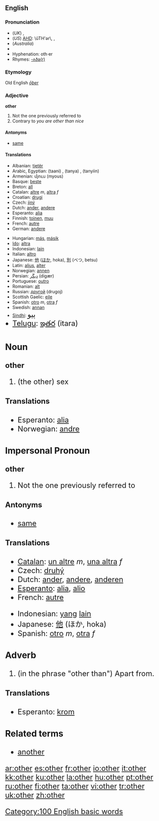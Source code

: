 ==English==

{{rank|our|than|some|66|other|very|upon|man}}

===Pronunciation===
* (''UK'') {{IPA|/ˈʌðə/}}, {{SAMPA|/"VD@/}}
* (''US'') [[AHD]]: \ŭTH'ər\, {{IPA|/ˈʌðɚ/}}, {{SAMPA|/"VD@`/}}
* (''Australia'') {{IPA|/ˈaðə/}}
* {{audio|en-us-other.ogg|Audio (US)}}
* Hyphenation: oth&middot;er
* Rhymes: [[Rhymes:English:-ʌðə(r)|-ʌðə(r)]]

===Etymology===
Old English ''[[ōþer]]''

===Adjective===
'''other'''

# Not the one previously referred to
# Contrary to ''you are other than nice''

====Antonyms====
*[[same]]

====Translations====
{{top}}
*Albanian: [[tjetër]]
*Arabic, Egyptian: {{ARchar|[[تانى]]}} (taani) {{m}}, {{ARchar|[[تانية]]}} (tanya) {{f}}, {{ARchar|[[تانيين]]}} (tanyiin) {{p}}
*Armenian: մյուս (myous)
*Basque: [[beste]]
*Breton: [[all]]
*Catalan: [[altre]] ''m'', [[altra]] ''f''
*Croatian: [[drugi]]
*Czech: [[jiný]]
*Dutch: [[ander]], [[andere]]
*Esperanto: [[alia]]
*Finnish: [[toinen]], [[muu]]
*French: [[autre]]
*German: [[andere]]
{{mid}}
*Hungarian: [[más]], [[másik]]
*[[Ido]]: [[altra]]
*Indonesian: [[lain]]
*Italian: [[altro]]
*Japanese: [[他]] ([[ほか]], hoka), [[別]] (べつ, betsu)
*Latin: [[alius]], [[alter]]
*Norwegian: [[annen]]
*Persian: [[دیگَر]] (digær)
*Portuguese: [[outro]]
*Romanian: [[alt]]
*Russian: [[другой]] (drugoj)
*Scottish Gaelic: [[eile]]
*Spanish: [[otro]] ''m'', [[otra]] ''f''
*Swedish: [[annan]]
*[[Sindhi]]: <font size="5">[[ٻيو]]
*[[Telugu]]: [[ఇతర]] (itara)
{{bottom}}

===Noun===
'''other'''
#(the other) sex

====Translations====

*Esperanto: [[alia]]
*Norwegian: [[andre]]

===Impersonal Pronoun===
'''other'''

# Not the one previously referred to

====Antonyms====
*[[same]]

====Translations====
{{top}}
*[[Catalan]]: [[un altre]] ''m'', [[una altra]] ''f''
*Czech: [[druhý]]
*Dutch: [[ander]], [[andere]], [[anderen]]
*[[Esperanto]]: [[alia]], [[alio]]
*French: [[autre]]
{{mid}}
*Indonesian: [[yang]] [[lain]]
*Japanese: [[他]] (ほか, hoka)
*Spanish: [[otro]] ''m'', [[otra]] ''f''
{{bottom}}

===Adverb===

# (in the phrase "other than") Apart from.

====Translations====

*Esperanto: [[krom]]

===Related terms===
*[[another]]
[[Category:100 English basic words]]

[[ar:other]]
[[es:other]]
[[fr:other]]
[[io:other]]
[[it:other]]
[[kk:other]]
[[ku:other]]
[[la:other]]
[[hu:other]]
[[pt:other]]
[[ru:other]]
[[fi:other]]
[[ta:other]]
[[vi:other]]
[[tr:other]]
[[uk:other]]
[[zh:other]]